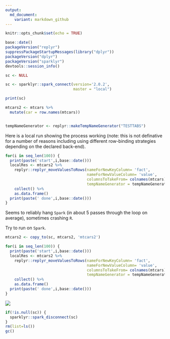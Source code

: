 ```yaml
---
output:
  md_document:
    variant: markdown_github
---
```


<!-- README.md is generated from README.Rmd. Please edit that file -->

```r
knitr::opts_chunk$set(echo = TRUE)
```

```r
base::date()
packageVersion("replyr")
suppressPackageStartupMessages(library("dplyr"))
packageVersion("dplyr")
packageVersion("sparklyr")
devtools::session_info()

sc <- NULL

sc <- sparklyr::spark_connect(version='2.0.2', 
                              master = "local")

print(sc)

mtcars2 <- mtcars %>%
  mutate(car = row.names(mtcars)) 


tempNameGenerator <- replyr::makeTempNameGenerator("TESTTABS")
```

Here is a local run showing the process working (note: this is not definative for a number of reasons including using different row-binding strategies depending on the declared back-end).

```r
for(i in seq_len(100)) {
  print(paste('start',i,base::date()))
  localRes <- mtcars2 %>%
    replyr::replyr_moveValuesToRows(nameForNewKeyColumn= 'fact', 
                                    nameForNewValueColumn= 'value', 
                                    columnsToTakeFrom= colnames(mtcars),
                                    tempNameGenerator = tempNameGenerator) %>%
    collect() %>%
    as.data.frame()
  print(paste(' done',i,base::date()))
}
```


Seems to reliably hang `Spark` (in about 5 passes through the loop on average), sometimes crashing `R`.

Try to run on `Spark`.

```r
mtcars2 <- copy_to(sc, mtcars2, 'mtcars2')

for(i in seq_len(100)) {
  print(paste('start',i,base::date()))
  localRes <- mtcars2 %>%
    replyr::replyr_moveValuesToRows(nameForNewKeyColumn= 'fact', 
                                    nameForNewValueColumn= 'value', 
                                    columnsToTakeFrom= colnames(mtcars),
                                    tempNameGenerator = tempNameGenerator) %>%
    collect() %>%
    as.data.frame()
  print(paste(' done',i,base::date()))
}
```

![](crash.png)


```r
if(!is.null(sc)) {
  sparklyr::spark_disconnect(sc)
}
rm(list=ls())
gc()
```
